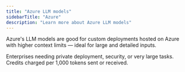 ```yaml
---
title: "Azure LLM models"
sidebarTitle: "Azure"
description: "Learn more about Azure LLM models"
---
```


Azure's LLM models are good for custom deployments hosted on Azure with higher context limits — ideal for large and detailed inputs.

<AccordionGroup>
  <Accordion title="What are they good for?">
    Enterprises needing private deployment, security, or very large tasks.
  </Accordion>
  <Accordion title="How much do they cost?">
    Credits charged per 1,000 tokens sent or received.
  </Accordion>
</AccordionGroup>